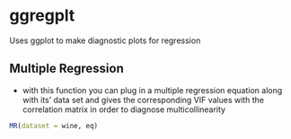 # ggregplt
 Uses ggplot to make diagnostic plots for regression

## Multiple Regression 
* with this function you can plug in a multiple regression equation along with its' data set and gives the corresponding VIF values with the correlation matrix in order to diagnose multicollinearity

```r

MR(dataset = wine, eq)
```
